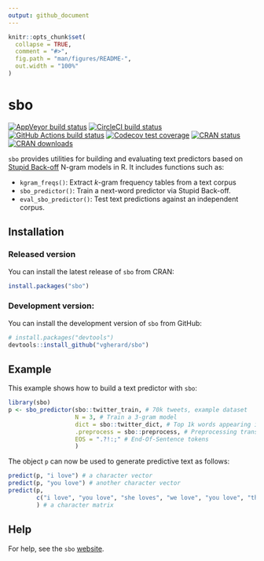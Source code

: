 ```yaml
---
output: github_document
---
```


<!-- README.md is generated from README.Rmd. Please edit that file -->

```r
knitr::opts_chunk$set(
  collapse = TRUE,
  comment = "#>",
  fig.path = "man/figures/README-",
  out.width = "100%"
)
```

# sbo

<!-- badges: start -->
[![AppVeyor build status](https://ci.appveyor.com/api/projects/status/github/vgherard/sbo?branch=master&svg=true)](https://ci.appveyor.com/project/vgherard/sbo)
[![CircleCI build status](https://circleci.com/gh/vgherard/sbo.svg?style=svg)](https://circleci.com/gh/vgherard/sbo)
[![GitHub Actions build status](https://github.com/vgherard/sbo/workflows/R-CMD-check/badge.svg)](https://github.com/vgherard/sbo/actions)
[![Codecov test coverage](https://codecov.io/gh/vgherard/sbo/branch/master/graph/badge.svg)](https://codecov.io/gh/vgherard/sbo?branch=master)
[![CRAN status](https://www.r-pkg.org/badges/version/sbo)](https://CRAN.R-project.org/package=sbo)
[![CRAN downloads](http://cranlogs.r-pkg.org/badges/grand-total/sbo)](https://CRAN.R-project.org/package=sbo)
<!-- badges: end -->

`sbo` provides utilities for building and evaluating text predictors based on 
[Stupid Back-off](https://www.aclweb.org/anthology/D07-1090.pdf) N-gram models 
in R. It includes functions such as:

- `kgram_freqs()`: Extract $k$-gram frequency tables from a text corpus
- `sbo_predictor()`: Train a next-word predictor via Stupid Back-off.
- `eval_sbo_predictor()`: Test text predictions against an independent corpus.

## Installation

### Released version

You can install the latest release of `sbo` from CRAN:

``` r
install.packages("sbo")
```

### Development version:

You can install the development version of `sbo` from GitHub:

``` r
# install.packages("devtools")
devtools::install_github("vgherard/sbo")
```

## Example

This example shows how to build a text predictor with `sbo`:

```r
library(sbo)
p <- sbo_predictor(sbo::twitter_train, # 70k tweets, example dataset
                   N = 3, # Train a 3-gram model
                   dict = sbo::twitter_dict, # Top 1k words appearing in corpus
                   .preprocess = sbo::preprocess, # Preprocessing transformation 
                   EOS = ".?!:;" # End-Of-Sentence tokens
                   )
```

The object `p` can now be used to generate predictive text as follows:

```r
predict(p, "i love") # a character vector
predict(p, "you love") # another character vector
predict(p, 
        c("i love", "you love", "she loves", "we love", "you love", "they love")
        ) # a character matrix
```

## Help

For help, see  the `sbo` [website](https://vgherard.github.io/sbo/).
